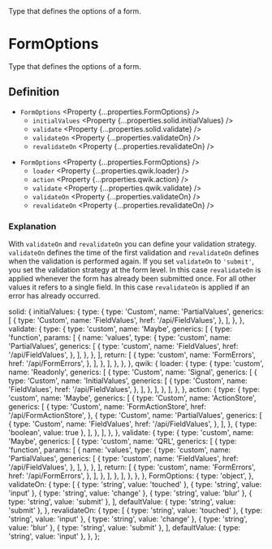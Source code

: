 
<Title>FormOptions</Title>
<Description>Type that defines the options of a form.</Description>

# FormOptions

Type that defines the options of a form.

## Definition

<Solid block>

- `FormOptions` <Property {...properties.FormOptions} />
  - `initialValues` <Property {...properties.solid.initialValues} />
  - `validate` <Property {...properties.solid.validate} />
  - `validateOn` <Property {...properties.validateOn} />
  - `revalidateOn` <Property {...properties.revalidateOn} />

</Solid>

<Qwik block>

- `FormOptions` <Property {...properties.FormOptions} />
  - `loader` <Property {...properties.qwik.loader} />
  - `action` <Property {...properties.qwik.action} />
  - `validate` <Property {...properties.qwik.validate} />
  - `validateOn` <Property {...properties.validateOn} />
  - `revalidateOn` <Property {...properties.revalidateOn} />

</Qwik>

### Explanation

With `validateOn` and `revalidateOn` you can define your validation strategy. `validateOn` defines the time of the first validation and `revalidateOn` defines when the validation is performed again. If you set `validateOn` to `'submit'`, you set the validation strategy at the form level. In this case `revalidateOn` is applied whenever the form has already been submitted once. For all other values it refers to a single field. In this case `revalidateOn` is applied if an error has already occurred.

  solid: {
    initialValues: {
      type: {
        type: 'Custom',
        name: 'PartialValues',
        generics: [
          {
            type: 'Custom',
            name: 'FieldValues',
            href: '/api/FieldValues',
          },
        ],
      },
    },
    validate: {
      type: {
        type: 'custom',
        name: 'Maybe',
        generics: [
          {
            type: 'function',
            params: [
              {
                name: 'values',
                type: {
                  type: 'custom',
                  name: 'PartialValues',
                  generics: [
                    {
                      type: 'custom',
                      name: 'FieldValues',
                      href: '/api/FieldValues',
                    },
                  ],
                },
              },
            ],
            return: [
              {
                type: 'custom',
                name: 'FormErrors',
                href: '/api/FormErrors',
              },
            ],
          },
        ],
      },
    },
  },
  qwik: {
    loader: {
      type: {
        type: 'custom',
        name: 'Readonly',
        generics: [
          {
            type: 'Custom',
            name: 'Signal',
            generics: [
              {
                type: 'Custom',
                name: 'InitialValues',
                generics: [
                  {
                    type: 'Custom',
                    name: 'FieldValues',
                    href: '/api/FieldValues',
                  },
                ],
              },
            ],
          },
        ],
      },
    },
    action: {
      type: {
        type: 'custom',
        name: 'Maybe',
        generics: [
          {
            type: 'Custom',
            name: 'ActionStore',
            generics: [
              {
                type: 'Custom',
                name: 'FormActionStore',
                href: '/api/FormActionStore',
              },
              {
                type: 'Custom',
                name: 'PartialValues',
                generics: [
                  {
                    type: 'Custom',
                    name: 'FieldValues',
                    href: '/api/FieldValues',
                  },
                ],
              },
              { type: 'boolean', value: true },
            ],
          },
        ],
      },
    },
    validate: {
      type: {
        type: 'custom',
        name: 'Maybe',
        generics: [
          {
            type: 'custom',
            name: 'QRL',
            generics: [
              {
                type: 'function',
                params: [
                  {
                    name: 'values',
                    type: {
                      type: 'custom',
                      name: 'PartialValues',
                      generics: [
                        {
                          type: 'custom',
                          name: 'FieldValues',
                          href: '/api/FieldValues',
                        },
                      ],
                    },
                  },
                ],
                return: [
                  {
                    type: 'custom',
                    name: 'FormErrors',
                    href: '/api/FormErrors',
                  },
                ],
              },
            ],
          },
        ],
      },
    },
  },
  FormOptions: {
    type: 'object',
  },
  validateOn: {
    type: [
      { type: 'string', value: 'touched' },
      { type: 'string', value: 'input' },
      { type: 'string', value: 'change' },
      { type: 'string', value: 'blur' },
      { type: 'string', value: 'submit' },
    ],
    defaultValue: { type: 'string', value: 'submit' },
  },
  revalidateOn: {
    type: [
      { type: 'string', value: 'touched' },
      { type: 'string', value: 'input' },
      { type: 'string', value: 'change' },
      { type: 'string', value: 'blur' },
      { type: 'string', value: 'submit' },
    ],
    defaultValue: { type: 'string', value: 'input' },
  },
};
